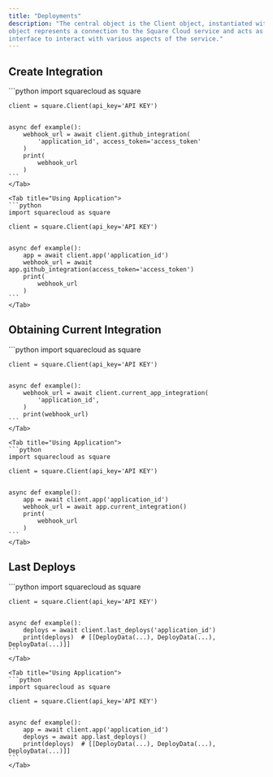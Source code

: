```yaml
---
title: "Deployments"
description: "The central object is the Client object, instantiated with an API key. This
object represents a connection to the Square Cloud service and acts as an
interface to interact with various aspects of the service."
---
```


## Create Integration

<Tabs>
    <Tab title="Using Client">
    ```python
    import squarecloud as square

    client = square.Client(api_key='API KEY')


    async def example():
        webhook_url = await client.github_integration(
            'application_id', access_token='access_token'
        )
        print(
            webhook_url
        )
    ```
    </Tab>

    <Tab title="Using Application">
    ```python
    import squarecloud as square

    client = square.Client(api_key='API KEY')


    async def example():
        app = await client.app('application_id')
        webhook_url = await app.github_integration(access_token='access_token')
        print(
            webhook_url
        )
    ```
    </Tab>
</Tabs>


## Obtaining Current Integration

<Tabs>
    <Tab title="Using Client">
    ```python
    import squarecloud as square

    client = square.Client(api_key='API KEY')


    async def example():
        webhook_url = await client.current_app_integration(
            'application_id',
        )
        print(webhook_url)
    ```
    </Tab>

    <Tab title="Using Application">
    ```python
    import squarecloud as square

    client = square.Client(api_key='API KEY')


    async def example():
        app = await client.app('application_id')
        webhook_url = await app.current_integration()
        print(
            webhook_url
        )
    ```
    </Tab>
</Tabs>


## Last Deploys

<Tabs>
    <Tab title="Using Client">
    ```python
    import squarecloud as square

    client = square.Client(api_key='API KEY')


    async def example():
        deploys = await client.last_deploys('application_id')
        print(deploys)  # [[DeployData(...), DeployData(...), DeployData(...)]]
    ```
    </Tab>

    <Tab title="Using Application">
    ```python
    import squarecloud as square

    client = square.Client(api_key='API KEY')


    async def example():
        app = await client.app('application_id')
        deploys = await app.last_deploys()
        print(deploys)  # [[DeployData(...), DeployData(...), DeployData(...)]]
    ```
    </Tab>
</Tabs>
